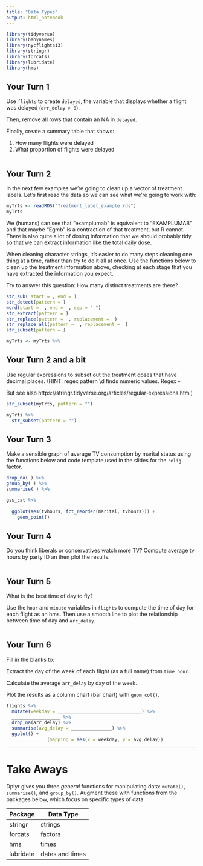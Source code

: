```yaml
---
title: "Data Types"
output: html_notebook
---
```


```r
library(tidyverse)
library(babynames)
library(nycflights13)
library(stringr)
library(forcats)
library(lubridate)
library(hms)
```

## Your Turn 1

Use `flights` to create `delayed`, the variable that displays whether a flight was delayed (`arr_delay > 0`).

Then, remove all rows that contain an NA in `delayed`. 

Finally, create a summary table that shows:

1. How many flights were delayed  
2. What proportion of flights were delayed

```r

```


## Your Turn 2
In the next few examples we're going to clean up a vector of treatment labels.
Let's first read the data so we can see what we're going to work with:
```r
myTrts <- readRDS("Treatment_label_example.rds")
myTrts
```

We (humans) can see that "examplumab" is equivalent to "EXAMPLUMAB" and that 
maybe "Egmb" is a contraction of that treatment, but R cannot. There is also
quite a lot of dosing information that we should probably tidy so that we 
can extract information like the total daily dose.

When cleaning character strings, it's easier to do many steps cleaning one thing
at a time, rather than try to do it all at once. Use the functions below to 
clean up the treatment information above, checking at each stage that you have
extracted the information you expect.

Try to answer this question: How many distinct treatments are there?

```r
str_sub( start = , end = )
str_detect(pattern = )
word(start =  , end =  , sep = " ")
str_extract(pattern = )
str_replace(pattern =  , replacement =  )
str_replace_all(pattern =  , replacement =  )
str_subset(pattern = )

myTrts <- myTrts %>%
```

## Your Turn 2 and a bit

Use regular expressions to subset out the treatment doses that have decimal places.
(HINT: regex pattern \\d finds numeric values. Regex `+` 

But see also 
https://stringr.tidyverse.org/articles/regular-expressions.html) 

```r
str_subset(myTrts, pattern = "")

myTrts %>%
  str_subset(pattern = "")
```

## Your Turn 3

Make a sensible graph of average TV consumption by marital status using the 
functions below and code template used in the slides for the `relig` factor.

```r
drop_na( ) %>%
group_by( ) %>%
summarise( ) %>%

gss_cat %>%
  
  ggplot(aes(tvhours, fct_reorder(marital, tvhours))) +
    geom_point()
```

## Your Turn 4

Do you think liberals or conservatives watch more TV?
Compute average tv hours by party ID an then plot the results.

```r

```

## Your Turn 5

What is the best time of day to fly?

Use the `hour` and `minute` variables in `flights` to compute the time of day for each flight as an hms. Then use a smooth line to plot the relationship between time of day and `arr_delay`.

```r

```

## Your Turn 6

Fill in the blanks to:

Extract the day of the week of each flight (as a full name) from `time_hour`. 

Calculate the average `arr_delay` by day of the week.

Plot the results as a column chart (bar chart) with `geom_col()`.

```r
flights %>% 
  mutate(weekday = _______________________________) %>% 
  __________________ %>% 
  drop_na(arr_delay) %>% 
  summarise(avg_delay = _______________) %>% 
  ggplot() +
    ___________(mapping = aes(x = weekday, y = avg_delay))
```

***

# Take Aways

Dplyr gives you three _general_ functions for manipulating data: `mutate()`, `summarise()`, and `group_by()`. Augment these with functions from the packages below, which focus on specific types of data.

Package   | Data Type
--------- | --------
stringr   | strings
forcats   | factors
hms       | times
lubridate | dates and times

